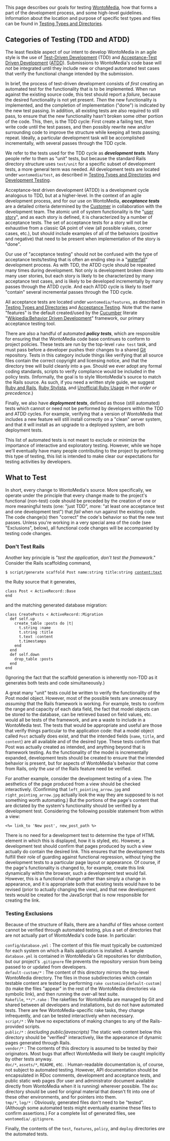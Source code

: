 <!-- Copyright (c)  2010  Glen E. Ivey
     Permission is granted to copy, distribute and/or modify this document
     under the terms of the GNU Free Documentation License, Version 1.3;
     with no Invariant Sections, no Front-Cover Texts, and no Back-Cover Texts.
     A copy of the license is in the file COPYING.DOCUMENTATION
  -->
This page describes our goals for testing [[WontoMedia]], how that forms a part of the development process, and some high-level guidelines.  Information about the location and purpose of specific test types and files can be found in [[Testing Types and Directories]].

== Categories of Testing (TDD and ATDD) ==

The least flexible aspect of our intent to develop WontoMedia in an agile style is the use of [[Wikipedia:Test_driven_development|Test-Driven Development]] (TDD) and [http://testdrivendeveloper.com/2008/04/02/AcceptanceTestDrivenDevelopmentExplained.aspx Acceptance-Test Driven Development] ([http://testobsessed.com/wordpress/wp-content/uploads/2008/12/atddexample.pdf ATDD]). Submissions to WontoMedia's code base will ''not'' be integrated until they include new or changed automated test cases that verify the functional change intended by the submission.

In brief, the process of test-driven development consists of ''first'' creating an automated test for the functionality that is to be implemented.  When run against the existing source code, this test should report a ''failure'', because the desired functionality is not yet present.  ''Then'' the new functionality is implemented, and the completion of implementation ("done") is indicated by the new test passing.  In addition, all existing tests are also required to still pass, to ensure that the new functionality hasn't broken some other portion of the code.  This, then, is the TDD cycle: First create a failing test, then write code until the test passes, and then possibly rewrite new and/or surrounding code to improve the structure while keeping all tests passing; repeat.  Ideally, a particular development task will be accomplished incrementally, with several passes through the TDD cycle.

We refer to the tests used for the TDD cycle as '''''development tests'''''.  Many people refer to them as "unit" tests, but because the standard Rails directory structure uses <tt>test/unit</tt> for a specific subset of development tests, a more general term was needed.  All development tests are located under <tt>wontomedia/test</tt>, as described in [[Testing Types and Directories]] and [[Development Testing]].

Acceptance-test driven development (ATDD) is a development cycle analogous to TDD, but at a higher-level.  In the context of an agile development process, and for our use on WontoMedia, '''''acceptance tests''''' are a detailed criteria determined by the [[Customer]] in collaboration with the development team.  The atomic unit of system functionality is the "[http://www.mountaingoatsoftware.com/article_view/27 user story]", and as each story is defined, it is characterized by a number of acceptance tests.  The set of acceptance tests for a story will not be exhaustive from a classic QA point of view (all possible values, corner cases, etc.), but should include examples of all of the behaviors (positive and negative) that need to be present when implementation of the story is "done".

Our use of "acceptance testing" should not be confused with the type of acceptance tests/testing that is often an ending step in a "[[Wikipedia:Waterfall_model|waterfall]]" development process.  As with TDD, the ATDD cycle should be repeated many times during development.  Not only is development broken down into many user stories, but each story is likely to be characterized by many acceptance test cases, and is likely to be developed incrementally by many passes through the ATDD cycle.  And each ATDD cycle is likely to itself "contain" several incremental passes through the TDD cycle.

All acceptance tests are located under <tt>wontomedia/features</tt>, as described in [[Testing Types and Directories]] and [[Acceptance Testing]].  Note that the name "features" is the default created/used by the [http://cukes.info/ Cucumber] literate "[[Wikipedia:Behavior Driven Development]]" framework, our primary acceptance testing tool.

There are also a handful of automated '''''policy tests''''', which are responsible for ensuring that the WontoMedia code base continues to conform to project policies.  These tests are run by the top-level <tt>rake test</tt> task, and must pass before a developer pushes their changes to a shared [[Git]] repository.  Tests in this category include things like verifying that all source files contain the correct copyright and licensing notice, and that the directory tree will build cleanly into a <tt>gem</tt>.  Should we ever adopt any formal coding standards, scripts to verify compliance would be included in the policy tests.  (Informally, the goal is to style WontoMedia's source to match the Rails source.  As such, if you need a written style guide, we suggest [http://www.pathf.com/blogs/ruby-and-rails-style-guide/ Ruby and Rails], [http://www.pathf.com/blogs/2008/10/ruby-stylista/ Ruby Stylista], and [http://www.caliban.org/ruby/rubyguide.shtml Unofficial Ruby Usage] ''in that order or precedence''.)

Finally, we also have '''''deployment tests''''', defined as those (still automated) tests which cannot or need not be performed by developers within the TDD and ATDD cycles.  For example, verifying that a version of WontoMedia that includes a new feature will still install correctly on a "clean" server system, and that it will install as an upgrade to a deployed system, are both deployment tests.

This list of automated tests is not meant to exclude or minimize the importance of interactive and exploratory testing.  However, while we hope we'll eventually have many people contributing to the project by performing this type of testing, this list is intended to make clear our expectations for testing activities by developers.

== What to  Test ==

In short, every change to WontoMedia's source.  More specifically, we operate under the principle that every change made to the project's functional (non-test) code should be preceded by the creation of one or more meaningful tests (one: "just TDD", more: "at least one acceptance test and one development test") that ''fail'' when run against the existing code.  The code change(s) then "correct" the code's behavior so that the new test passes.  Unless you're working in a very special area of the code (see "Exclusions", below), all functional code changes will be accompanied by testing code changes.

=== Don't Test Rails ===

Another key principle is "''test the application, don't test the framework''." Consider the Rails scaffolding command,

 $ script/generate scaffold Post name:string title:string content:text

the Ruby source that it generates,

 class Post < ActiveRecord::Base
 end

and the matching generated database migration:

 class CreatePosts < ActiveRecord::Migration
   def self.up
     create_table :posts do |t|
       t.string :name
       t.string :title
       t.text :content
       t.timestamps
     end
   end
   def self.down
     drop_table :posts
   end
 end

(Ignoring the fact that the scaffold generation is inherently non-TDD as it generates both tests and code simultaneously.)

A great many "unit" tests could be written to verify the functionality of the Post model object.  However, most of the possible tests are unnecessary ''assuming'' that the Rails framework is working.  For example, tests to confirm the range and capacity of each data field, the fact that model objects can be stored to the database, can be retrieved based on field values, etc. would all be tests of the framework, and are a waste to include in a WontoMedia test.  The tests that would be appropriate and useful are those that verify things particular to the application code: that a model object called <tt>Post</tt> actually does exist, and that the intended fields (<tt>name</tt>, <tt>title</tt>, and <tt>content</tt>) are all available and of the desired type.  These tests confirm that Post was actually created as intended, and anything beyond that is framework testing.  As the functionality of the model is incrementally expanded, development tests should be created to ensure that the intended behavior is present, but for aspects of WontoMedia's behavior that come from Rails, only the ''use'' of the Rails feature need be verified.

For another example, consider the development testing of a view.  The aesthetics of the page produced from a view should be checked interactively.  (Confirming that <tt>left_pointing_arrow.jpg</tt> and <tt>right_pointing_arrow.jpg</tt> actually look the way they are supposed to is not something worth automating.)  But the portions of the page's content that are dictated by the system's functionality should be verified by a development test.  Considering the following possible statement from within a view:

 <%= link_to 'New post', new_post_path %>

There is no need for a development test to determine the type of HTML element in which this is displayed, how it is styled, etc.  However, a development test should confirm that pages produced by such a view actually do contain the desired link.  This ensures that the development tests fulfill their role of guarding against functional regression, without tying the development tests to a particular page layout or appearance.  Of course, if the page's functionality is changed to, for example, create this link dynamically within the browser, such a development test would fail.  However, this is a functional change rather than simply a change in appearance, and it is appropriate both that existing tests would have to be revised (prior to actually changing the view), and that new development tests would be created for the JavaScript that is now responsible for creating the link.

=== Testing Exclusions ===

Because of the structure of Rails, there are a handful of files whose content cannot be verified through automated testing, plus a set of directories that are not actually part of WontoMedia's code base.  In particular:

; <tt>config/database.yml</tt> : The content of this file must typically be customized for each system on which a Rails application is installed.  A sample <tt>database.yml</tt> is contained in WontoMedia's Git repositories for distribution, but our project's <tt>.gitignore</tt> file prevents the repository version from being passed to or updated from developers.
; <tt>default-custom/*</tt> : The content of this directory mirrors the top-level WontoMedia directory.  The files in those subdirectories which contain testable content are tested by performing <tt>rake customize[default-custom]</tt> (to make the files "appear" in the rest of the WontoMedia directories via symbolic link), and then running the over-all test suite.
; <tt>Rakefile</tt>, <tt>**/*.rake</tt> : The rakefiles for WontoMedia are managed by Git and shared between all developers and installations, but do not have automated tests.  There are few WontoMedia-specific rake tasks, they change infrequently, and can be tested interactively when necessary.
; <tt>script/*</tt> : We have no expectations of making changes to any of the Rails-provided scripts.
; <tt>public/*</tt> : ''(excluding public/javascripts)'' The static web content below this directory should be "verified" interactively, like the appearance of dynamic pages generated through Rails.
; <tt>vendor/*</tt> : The contents of this directory is assumed to be tested by their originators.  Most bugs that affect WontoMedia will likely be caught implicitly by other tests anyway.
; <tt>doc/*</tt>, <tt>assets/*</tt>, <tt>README</tt>, etc. : Human-readable documentation is, of course, not subject to automated testing.  However, API documentation should be encapsulated in RDoc comments, development and acceptance tests, and public static web pages (for user and administrator document available directly from WontoMedia when it is running) wherever possible.  The <tt>doc</tt> directory should be used for original material that doesn't fit into one of these other environments, and for pointers into them.
; <tt>tmp/*</tt>, <tt>log/*</tt> : Obviously, generated files don't need to be "tested".  (Although some automated tests might eventually examine these files to confirm assertions.)  For a complete list of generated files, see <tt>wontomedia/.gitignore</tt>.

Finally, the contents of the <tt>test</tt>, <tt>features</tt>, <tt>policy</tt>, and <tt>deploy</tt> directories ''are'' the automated tests.
